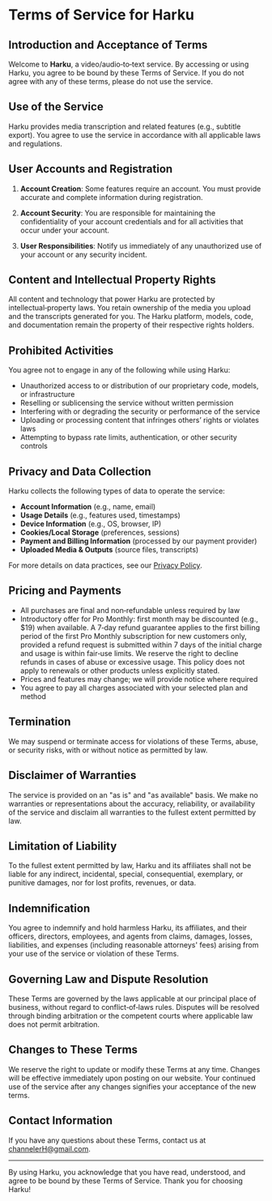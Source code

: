 # Terms of Service for Harku

## Introduction and Acceptance of Terms

Welcome to **Harku**, a video/audio‑to‑text service. By accessing or using Harku, you agree to be bound by these Terms of Service. If you do not agree with any of these terms, please do not use the service.

## Use of the Service

Harku provides media transcription and related features (e.g., subtitle export). You agree to use the service in accordance with all applicable laws and regulations.

## User Accounts and Registration

1. **Account Creation**: Some features require an account. You must provide accurate and complete information during registration.

2. **Account Security**: You are responsible for maintaining the confidentiality of your account credentials and for all activities that occur under your account.

3. **User Responsibilities**: Notify us immediately of any unauthorized use of your account or any security incident.

## Content and Intellectual Property Rights

All content and technology that power Harku are protected by intellectual‑property laws. You retain ownership of the media you upload and the transcripts generated for you. The Harku platform, models, code, and documentation remain the property of their respective rights holders.

## Prohibited Activities

You agree not to engage in any of the following while using Harku:

- Unauthorized access to or distribution of our proprietary code, models, or infrastructure
- Reselling or sublicensing the service without written permission
- Interfering with or degrading the security or performance of the service
- Uploading or processing content that infringes others’ rights or violates laws
- Attempting to bypass rate limits, authentication, or other security controls

## Privacy and Data Collection

Harku collects the following types of data to operate the service:

- **Account Information** (e.g., name, email)
- **Usage Details** (e.g., features used, timestamps)
- **Device Information** (e.g., OS, browser, IP)
- **Cookies/Local Storage** (preferences, sessions)
- **Payment and Billing Information** (processed by our payment provider)
- **Uploaded Media & Outputs** (source files, transcripts)

For more details on data practices, see our [Privacy Policy](../privacy-policy).

## Pricing and Payments

- All purchases are final and non‑refundable unless required by law
- Introductory offer for Pro Monthly: first month may be discounted (e.g., $19) when available. A 7‑day refund guarantee applies to the first billing period of the first Pro Monthly subscription for new customers only, provided a refund request is submitted within 7 days of the initial charge and usage is within fair‑use limits. We reserve the right to decline refunds in cases of abuse or excessive usage. This policy does not apply to renewals or other products unless explicitly stated.
- Prices and features may change; we will provide notice where required
- You agree to pay all charges associated with your selected plan and method

## Termination

We may suspend or terminate access for violations of these Terms, abuse, or security risks, with or without notice as permitted by law.

## Disclaimer of Warranties

The service is provided on an "as is" and "as available" basis. We make no warranties or representations about the accuracy, reliability, or availability of the service and disclaim all warranties to the fullest extent permitted by law.

## Limitation of Liability

To the fullest extent permitted by law, Harku and its affiliates shall not be liable for any indirect, incidental, special, consequential, exemplary, or punitive damages, nor for lost profits, revenues, or data.

## Indemnification

You agree to indemnify and hold harmless Harku, its affiliates, and their officers, directors, employees, and agents from claims, damages, losses, liabilities, and expenses (including reasonable attorneys' fees) arising from your use of the service or violation of these Terms.

## Governing Law and Dispute Resolution

These Terms are governed by the laws applicable at our principal place of business, without regard to conflict‑of‑laws rules. Disputes will be resolved through binding arbitration or the competent courts where applicable law does not permit arbitration.

## Changes to These Terms

We reserve the right to update or modify these Terms at any time. Changes will be effective immediately upon posting on our website. Your continued use of the service after any changes signifies your acceptance of the new terms.

## Contact Information

If you have any questions about these Terms, contact us at channelerH@gmail.com.

---

By using Harku, you acknowledge that you have read, understood, and agree to be bound by these Terms of Service. Thank you for choosing Harku!
